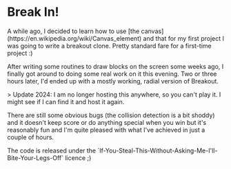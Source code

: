 = Break In! =

A while ago, I decided to learn how to use [the canvas](https://en.wikipedia.org/wiki/Canvas_element) and that for my first project I was going to write a breakout clone. Pretty standard fare for a first-time project :)

After writing some routines to draw blocks on the screen some weeks ago, I finally got around to doing some real work on it this evening. Two or three hours later, I'd ended up with a mostly working, radial version of Breakout.

{{https://static.offend.me.uk/media/images/breakout.png|Screenshot of BreakIn}}
 
> Update 2024: I am no longer hosting this anywhere, so you can't play it. I might see if I can find it and host it again.

There are still some obvious bugs (the collision detection is a bit shoddy) and it doesn't keep score or do anything special when you win but it's reasonably fun and I'm quite pleased with what I've achieved in just a couple of hours.

The code is released under the `If-You-Steal-This-Without-Asking-Me-I'll-Bite-Your-Legs-Off` licence ;)

